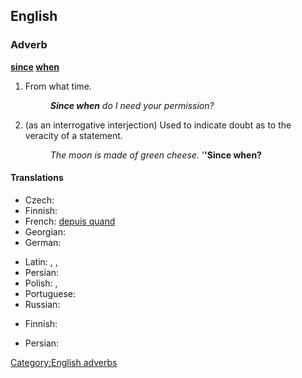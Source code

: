==English==

===Adverb===
'''[[since]] [[when]]'''

# {{context|colloquial|rhetorical question|sarcastic|lang=en}} From what time.
#: '''''Since when''' do I need your permission?''
# {{context|colloquial|rhetorical question|sarcastic|lang=en}} (as an interrogative interjection)  Used to indicate doubt as to the veracity of a statement.
#: ''The moon is made of green cheese.''  '''''Since when?'''

====Translations====
{{trans-top|from what time}}
* Czech: {{t+|cs|odkdy}}
* Finnish: {{t|fi|mistä lähtien}}
* French: [[depuis quand]]
* Georgian: {{t|ka|როდიდან|sc=Geor}}
* German: {{t|de|seit wann}}
{{trans-mid}}
* Latin: {{t+|la|abhinc}}, {{t+|la|inde}}, {{t|la|postea}}
* Persian: {{t|fa|از کی؟|tr=az kéy?}}
* Polish: {{t|pl|od kiedy?}}, {{t|pl|od kiedy to?}}
* Portuguese: {{t|pt|desde quando?}}
* Russian: {{t|ru|с каких это пор?|tr=s kakíx éto pór?|sc=Cyrl}}
{{trans-bottom}}
{{trans-top|Used to indicate doubt as to the veracity of a statement}}
* Finnish: {{t|fi|mistä lähtien}}
{{trans-mid}}
* Persian: {{t|fa|از کی تا حالا|tr=az kéy tâ hâlâ}}
{{trans-bottom}}

[[Category:English adverbs]]